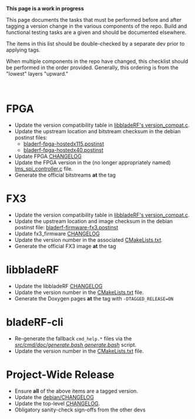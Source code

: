 '''This page is a work in progress'''

This page documents the tasks that must be performed before and after tagging a version change in the various components of the repo.  Build and functional testing tasks are a given and should be documented elsewhere.

The items in this list should be double-checked by a separate dev prior to applying tags.

When multiple components in the repo have changed, this checklist should be performed in the order provided. Generally, this ordering is from the "lowest" layers "upward."

<br>

= FPGA =
* Update the version compatibility table in [https://github.com/Nuand/bladeRF/blob/dddc72f1c6c15ceeb73250daeba07515ff4a7e6f/host/libraries/libbladeRF/src/version_compat.c#L30 libbladeRF's version_compat.c ].
* Update the upstream location and bitstream checksum in the debian postinst files:
** [https://github.com/Nuand/bladeRF/blob/dddc72f1c6c15ceeb73250daeba07515ff4a7e6f/debian/bladerf-fpga-hostedx115.postinst bladerf-fpga-hostedx115.postinst]
** [https://github.com/Nuand/bladeRF/blob/dddc72f1c6c15ceeb73250daeba07515ff4a7e6f/debian/bladerf-fpga-hostedx115.postinst bladerf-fpga-hostedx40.postinst]
* Update FPGA [https://github.com/Nuand/bladeRF/blob/dddc72f1c6c15ceeb73250daeba07515ff4a7e6f/hdl/CHANGELOG CHANGELOG]
* Update the FPGA version in the (no longer appropriately named) [https://github.com/Nuand/bladeRF/blob/dddc72f1c6c15ceeb73250daeba07515ff4a7e6f/hdl/fpga/ip/altera/nios_system/software/lms_spi_controller/lms_spi_controller.c#L48 lms_spi_controller.c] file.
* Generate the official bitstreams '''at''' the tag

= FX3 =
* Update the version compatibility table in [https://github.com/Nuand/bladeRF/blob/dddc72f1c6c15ceeb73250daeba07515ff4a7e6f/host/libraries/libbladeRF/src/version_compat.c#L30 libbladeRF's version_compat.c ].
* Update the upstream location and image checksum in the debian postinst file: [https://github.com/Nuand/bladeRF/blob/dddc72f1c6c15ceeb73250daeba07515ff4a7e6f/debian/bladerf-firmware-fx3.postinst bladerf-firmware-fx3.postinst]
* Update fx3_firmware [https://github.com/Nuand/bladeRF/blob/dddc72f1c6c15ceeb73250daeba07515ff4a7e6f/fx3_firmware/CHANGELOG CHANGELOG]
* Update the version number in the associated [https://github.com/Nuand/bladeRF/blob/dddc72f1c6c15ceeb73250daeba07515ff4a7e6f/fx3_firmware/CMakeLists.txt#L4 CMakeLists.txt].
* Generate the official FX3 image '''at''' the tag

= libbladeRF =
* Update the libbladeRF [https://github.com/Nuand/bladeRF/blob/dddc72f1c6c15ceeb73250daeba07515ff4a7e6f/host/libraries/libbladeRF/CHANGELOG CHANGELOG]
* Update the version number in the [https://github.com/Nuand/bladeRF/blob/dddc72f1c6c15ceeb73250daeba07515ff4a7e6f/host/libraries/libbladeRF/CMakeLists.txt#L24 CMakeLists.txt] file.
* Generate the Doxygen pages '''at''' the tag with <code>-DTAGGED_RELEASE=ON</code>

= bladeRF-cli =
* Re-generate the fallback <code>cmd_help.*</code> files via the ''[https://github.com/Nuand/bladeRF/tree/dddc72f1c6c15ceeb73250daeba07515ff4a7e6f/host/utilities/bladeRF-cli/src/cmd/doc src/cmd/doc/generate.bash generate.bash]'' script.
* Update the version number in the [https://github.com/Nuand/bladeRF/blob/dddc72f1c6c15ceeb73250daeba07515ff4a7e6f/host/utilities/bladeRF-cli/CMakeLists.txt#L8 CMakeLists.txt] file.

= Project-Wide Release =
* Ensure '''all''' of the above items are a tagged version. 
* Update the [https://github.com/rtucker/bladeRF/blob/2ec1abaa51b4e457782f2b655f573f31ffdcc020/debian/changelog debian/CHANGELOG]
* Update the top-level [https://github.com/Nuand/bladeRF/blob/dddc72f1c6c15ceeb73250daeba07515ff4a7e6f/CHANGELOG CHANGELOG].
* Obligatory sanity-check sign-offs from the other devs